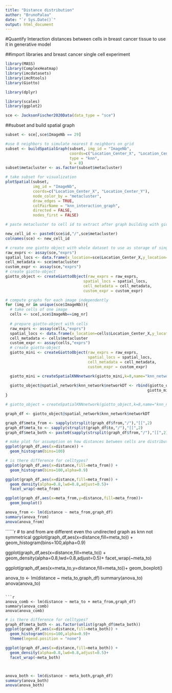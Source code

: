 ```yaml
---
title: "Distance distribution"
author: "BrunoPalau"
date: "`r Sys.Date()`"
output: html_document
---
```


#Quantify Interaction distances between cells in breast cancer tissue to use it in generative model

##import libraries and breast cancer single cell experiment
```r
library(MASS)
library(ComplexHeatmap)
library(imcdatasets)
library(imcRtools)
library(Giotto)

library(dplyr)

library(scales)
library(ggplot2)

sce <- JacksonFischer2020Data(data_type = "sce")
```

##subset and build spatial graph
```r

subset <- sce[,sce$ImageNb == 29]

#use 8 neighbors to simulate nearest 8 neighbors on grid
subset <- buildSpatialGraph(subset, img_id = "ImageNb",
                            coords=c("Location_Center_X", "Location_Center_Y"),     
                            type = "knn",
                            k = 8)
subset$metacluster <- as.factor(subset$metacluster)

# take subset for visualization
plotSpatial(subset,
            img_id = "ImageNb",
            coords=c("Location_Center_X", "Location_Center_Y"),
            node_color_by = "metacluster",
            draw_edges = TRUE,
            colPairName = "knn_interaction_graph",
            directed = FALSE,
            nodes_first = FALSE)
```

```r
# paste metacluster to cell id to extract after graph building with giotto

new_cell_id <- paste0(sce$id,"/",sce$metacluster)
colnames(sce) <- new_cell_id
```


```r
# create one giotto object with whole dataset to use as storage of single networks
raw_exprs <- assay(sce,"exprs")
spatial_locs <- data.frame(x_location=sce$Location_Center_X,y_location=sce$Location_Center_Y)
cell_metadata <- sce$metacluster
custom_expr <- assay(sce,"exprs")
# create giotto-object
giotto_object <- createGiottoObject(raw_exprs = raw_exprs,
                                  spatial_locs = spatial_locs,
                                  cell_metadata = cell_metadata,
                                  custom_expr = custom_expr)
```

```r
# compute graphs for each image independently 
for (img_nr in unique(sce$ImageNb)){
  # take cells of one image
  cells <- sce[,sce$ImageNb==img_nr]
    
  # prepare giotto-object with cells
  raw_exprs <- assay(cells,"exprs")
  spatial_locs <- data.frame(x_location=cells$Location_Center_X,y_location=cells$Location_Center_Y)
  cell_metadata <- cells$metacluster
  custom_expr <- assay(cells,"exprs")
  # create giotto-object
  giotto_mini <- createGiottoObject(raw_exprs = raw_exprs,
                                    spatial_locs = spatial_locs,
                                    cell_metadata = cell_metadata,
                                    custom_expr = custom_expr)

  giotto_mini = createSpatialKNNnetwork(giotto_mini,k=8,name="knn_network")
    
  giotto_object@spatial_network$knn_network$networkDT <- rbind(giotto_object@spatial_network$knn_network$networkDT,
                                                              giotto_mini@spatial_network$knn_network$networkDT)
}


```

```r
# giotto_object = createSpatialKNNnetwork(giotto_object,k=8,name="knn_network")

graph_df <- giotto_object@spatial_network$knn_network$networkDT
```

```r
graph_df$meta_from <- sapply(strsplit(graph_df$from,"/"),"[[",2)
graph_df$meta_to <- sapply(strsplit(graph_df$to,"/"),"[[",2)
graph_df$meta_both <- paste0(sapply(strsplit(graph_df$from,"/"),"[[",2),"-",sapply(strsplit(graph_df$to,"/"),"[[",2))

```


```r
# make plot for assumption on how distances between cells are distributed -> normally distributed
ggplot(graph_df,aes(x=distance)) + 
  geom_histogram(bins=100)

```

```r

# is there difference for celltypes?
ggplot(graph_df,aes(x=distance,fill=meta_from)) + 
  geom_histogram(bins=100,alpha=0.9)

ggplot(graph_df,aes(x=distance,fill=meta_from)) + 
  geom_density(alpha=0.8,lwd=0.8,adjust=0.5)+
  facet_wrap(~meta_from)

ggplot(graph_df,aes(x=meta_from,y=distance,fill=meta_from))+
  geom_boxplot()

anova_from <- lm(distance ~ meta_from,graph_df)
summary(anova_from)
anova(anova_from)
```

``````r

# to and from are different even tho undirected graph as knn not symmetrical
ggplot(graph_df,aes(x=distance,fill=meta_to)) + 
  geom_histogram(bins=100,alpha=0.9)

ggplot(graph_df,aes(x=distance,fill=meta_to)) + 
  geom_density(alpha=0.8,lwd=0.8,adjust=0.5)+
  facet_wrap(~meta_to)

ggplot(graph_df,aes(x=meta_to,y=distance,fill=meta_to))+
  geom_boxplot()

anova_to <- lm(distance ~ meta_to,graph_df)
summary(anova_to)
anova(anova_to)
```

```r
anova_comb <- lm(distance ~ meta_to + meta_from,graph_df)
summary(anova_comb)
anova(anova_comb)
```


```r

# is there difference for celltypes?
graph_df$meta_both <- as.factor(unlist(graph_df$meta_both))
ggplot(graph_df,aes(x=distance,fill=meta_both)) + 
  geom_histogram(bins=100,alpha=0.9)+
  theme(legend.position = "none")

ggplot(graph_df,aes(x=distance,fill=meta_both)) + 
  geom_density(alpha=0.8,lwd=0.8,adjust=0.5)+
  facet_wrap(~meta_both)



anova_both <- lm(distance ~ meta_both,graph_df)
summary(anova_both)
anova(anova_both)
```
